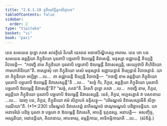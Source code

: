 ```yaml
---
title: "2.6.1.10 ទុតិយៅក្ខិត្តកសិក្ខាបទ"
tableOfContents: false
sidebar:
  order: 2
type: "tipitaka"
basket: "vi"
book: "paci"
---
```



<DynamicBreadcrumb />

<Division number="1240" book="paci">

<Paragraph number="3563" book="paci">
តេន សមយេន ពុទ្ធោ ភគវា សាវត្ថិយំ វិហរតិ ជេតវនេ អនាថបិណ្ឌិកស្ស អារាមេ. តេន ខោ បន សមយេន ឆព្ពគ្គិយា ភិក្ខុនិយោ បុរតោបិ បច្ឆតោបិ ឱលម្ពេន្តី និវាសេន្តិ. មនុស្សា ឧជ្ឈាយន្តិ ខិយ្យន្តិ វិបាចេន្តិ—  “កថញ្ហិ នាម ភិក្ខុនិយោ បុរតោបិ បច្ឆតោបិ ឱលម្ពេន្តី និវាសេស្សន្តិ, សេយ្យថាបិ គិហិនិយោ កាមភោគិនិយោ”តិ.
</Paragraph>

<Paragraph number="3564" book="paci">
អស្សោសុំ ខោ ភិក្ខុនិយោ តេសំ មនុស្សានំ ឧជ្ឈាយន្តានំ ខិយ្យន្តានំ វិបាចេន្តានំ. យា តា ភិក្ខុនិយោ អប្បិច្ឆា …បេ…  តា ឧជ្ឈាយន្តិ ខិយ្យន្តិ វិបាចេន្តិ—  “កថញ្ហិ នាម ឆព្ពគ្គិយា ភិក្ខុនិយោ បុរតោបិ បច្ឆតោបិ ឱលម្ពេន្តី និវាសេស្សន្តី”តិ …បេ…  “សច្ចំ កិរ, ភិក្ខវេ, ឆព្ពគ្គិយា ភិក្ខុនិយោ បុរតោបិ បច្ឆតោបិ ឱលម្ពេន្តី និវាសេន្តី”តិ? “សច្ចំ, ភគវា”តិ. វិគរហិ ពុទ្ធោ ភគវា …បេ…  កថញ្ហិ នាម, ភិក្ខវេ, ឆព្ពគ្គិយា ភិក្ខុនិយោ បុរតោបិ បច្ឆតោបិ ឱលម្ពេន្តី និវាសេស្សន្តិ. នេតំ, ភិក្ខវេ, អប្បសន្នានំ វា បសាទាយ …បេ…  ឯវញ្ច បន, ភិក្ខវេ, ភិក្ខុនិយោ ឥមំ សិក្ខាបទំ ឧទ្ទិសន្តុ—
</Paragraph>

<Paragraph number="3565" book="paci">
<Emphasis>“បរិមណ្ឌលំ និវាសេស្សាមីតិ សិក្ខា ករណីយា”</Emphasis>តិ. (*1*:<Emphasis>230</Emphasis>)
</Paragraph>

<Paragraph number="3566" book="paci">
បរិមណ្ឌលំ និវាសេតព្ពំ នាភិមណ្ឌលំ ជាណុមណ្ឌលំ បដិច្ឆាទេន្តិយា. យា អនាទរិយំ បដិច្ច បុរតោ វា បច្ឆតោ វា ឱលម្ពេន្តី និវាសេតិ, អាបត្តិ ទុក្កដស្ស.
</Paragraph>

<Paragraph number="3567" book="paci">
អនាបត្តិ—  អសញ្ចិច្ច, អស្សតិយា, អជានន្តិយា, គិលានាយ, អាបទាសុ, ឧម្មត្តិកាយ, អាទិកម្មិកាយាតិ …បេ…  (សំខិត្តំ.)
</Paragraph>
</Division>